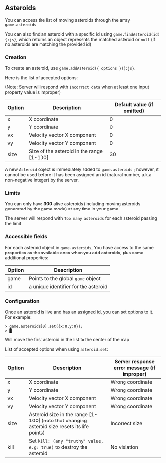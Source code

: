 ## Asteroids
You can access the list of moving asteroids through the array `game.asteroids`

You can also find an asteroid with a specific id using `game.findAsteroid(id){:js}`, which returns an object represents the matched asteroid or `null` (if no asteroids are matching the provided id)
### Creation
To create an asteroid, use `game.addAsteroid({ options }){:js}`.

Here is the list of accepted options:

(Note: Server will respond with `Incorrect data` when at least one input property value is improper)

| Option | Description | Default value (if omitted) |
| - | - | - |
| x | X coordinate | 0 |
| y | Y coordinate | 0 |
| vx | Velocity vector X component | 0 |
| vy | Velocity vector Y component | 0 |
| size | Size of the asteroid in the range [1-100] | 30 |

A new `Asteroid` object is immediately added to `game.asteroids` ; however, it cannot be used before it has been assigned an id (natural number, a.k.a non-negative integer) by the server.

### Limits
You can only have **300** alive asteroids (including moving asteroids generated by the game mode) at any time in your game

The server will respond with `Too many asteroids` for each asteroid passing the limit

### Accessible fields
For each asteroid object in `game.asteroids`, You have access to the same properties as the available ones when you add asteroids, plus some additional properties:

| Option | Description |
| - | - |
| game | Points to the global `game` object |
| id | a unique identifier for the asteroid |

### Configuration
Once an asteroid is live and has an assigned id, you can set options to it. For example:
```
> game.asteroids[0].set({x:0,y:0});
> █
```
Will move the first asteroid in the list to the center of the map

List of accepted options when using `asteroid.set`:

| Option | Description | Server response error message (if improper) |
| - | - | - |
| x | X coordinate | Wrong coordinate |
| y | Y coordinate | Wrong coordinate |
| vx | Velocity vector X component | Wrong coordinate |
| vy | Velocity vector Y component | Wrong coordinate |
| size | Asteroid size in the range [1-100] (note that changing asteroid size resets its life points) | Incorrect size |
| kill | Set `kill: (any "truthy" value, e.g: true)` to destroy the asteroid | No violation |
